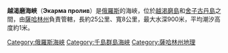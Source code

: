 '''越渴磨海峽'''（'''Экарма пролив'''）是[[俄羅斯|俄羅斯]]的海峽，位於[[越渇磨島|越渇磨島]]和[[舍子古丹島|舍子古丹島]]之間，由[[薩哈林州|薩哈林州]]負責管轄，長約25公里、寬8公里，最大水深900米，平均潮汐高度約1米。

{{DEFAULTSORT:Экарма}}
[[Category:俄羅斯海峽|Category:俄羅斯海峽]]
[[Category:千島群島海峽|Category:千島群島海峽]]
[[Category:薩哈林州地理|Category:薩哈林州地理]]

{{Russia-geo-stub}}